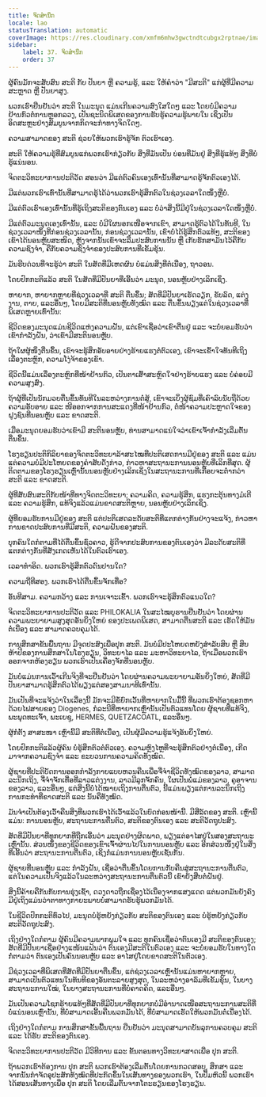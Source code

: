 ```yaml
---
title: ຈິດສຳນຶກ
locale: lao
statusTranslation: automatic
coverImage: https://res.cloudinary.com/xmfm6mhw3gwctndtcubgx2rptnae/image/upload/v1740337243/small_cover_educacion_fundamental_a051170f1c.webp
sidebar:
    label: 37. ຈິດສຳນຶກ
    order: 37
---
```

ຜູ້ຄົນມັກຈະສັບສົນ ສະຕິ ກັບ ປັນຍາ ຫຼື ຄວາມຮູ້, ແລະ ໃຫ້ຄຳວ່າ "ມີສະຕິ" ແກ່ຜູ້ທີ່ມີຄວາມສະຫຼາດ ຫຼື ປັນຍາສູງ.

ພວກເຮົາຢືນຢັນວ່າ ສະຕິ ໃນມະນຸດ ແມ່ນເກີນຄວາມສົງໃສໃດໆ ແລະ ໂດຍບໍ່ມີຄວາມຢ້ານກົວຕໍ່ການຫຼອກລວງ, ເປັນຊະນິດພິເສດຂອງການຮັບຮູ້ຄວາມຮູ້ພາຍໃນ ເຊິ່ງເປັນອິດສະຫຼະຢ່າງສົມບູນຈາກກິດຈະກຳທາງຈິດໃດໆ.

ຄວາມສາມາດຂອງ ສະຕິ ຊ່ວຍໃຫ້ພວກເຮົາຮູ້ຈັກ ຕົວເຮົາເອງ.

ສະຕິ ໃຫ້ຄວາມຮູ້ທີ່ສົມບູນແກ່ພວກເຮົາກ່ຽວກັບ ສິ່ງທີ່ມັນເປັນ ບ່ອນທີ່ມັນຢູ່ ສິ່ງທີ່ຮູ້ແທ້ໆ ສິ່ງທີ່ບໍ່ຮູ້ແນ່ນອນ.

ຈິດຕະວິທະຍາການປະຕິວັດ ສອນວ່າ ມີແຕ່ຕົວຄົນເອງເທົ່ານັ້ນທີ່ສາມາດຮູ້ຈັກຕົວເອງໄດ້.

ມີແຕ່ພວກເຮົາເທົ່ານັ້ນທີ່ສາມາດຮູ້ໄດ້ວ່າພວກເຮົາຮູ້ສຶກຕົວໃນຊ່ວງເວລາໃດໜຶ່ງຫຼືບໍ່.

ມີແຕ່ຕົວເຮົາເອງເທົ່ານັ້ນທີ່ຮູ້ເຖິງສະຕິຂອງຕົນເອງ ແລະ ບໍ່ວ່າສິ່ງນີ້ມີຢູ່ໃນຊ່ວງເວລາໃດໜຶ່ງຫຼືບໍ່.

ມີແຕ່ຕົວມະນຸດເອງເທົ່ານັ້ນ, ແລະ ບໍ່ມີໃຜນອກເໜືອຈາກເຂົາ, ສາມາດຮູ້ຕົວໄດ້ໃນທັນທີ, ໃນຊ່ວງເວລາໜຶ່ງທີ່ກ່ອນຊ່ວງເວລານັ້ນ, ກ່ອນຊ່ວງເວລານັ້ນ, ເຂົາບໍ່ໄດ້ຮູ້ສຶກຕົວແທ້ໆ, ສະຕິຂອງເຂົາໄດ້ນອນຫຼັບສະໜິດ, ຫຼັງຈາກນັ້ນເຂົາຈະລືມປະສົບການນັ້ນ ຫຼື ເກັບຮັກສາມັນໄວ້ຄືກັບຄວາມຊົງຈຳ, ຄືກັບຄວາມຊົງຈຳຂອງປະສົບການທີ່ເຂັ້ມຂຸ້ນ.

ມັນຮີບດ່ວນທີ່ຈະຮູ້ວ່າ ສະຕິ ໃນສັດທີ່ມີເຫດຜົນ ບໍ່ແມ່ນສິ່ງທີ່ຕໍ່ເນື່ອງ, ຖາວອນ.

ໂດຍປົກກະຕິແລ້ວ ສະຕິ ໃນສັດທີ່ມີປັນຍາທີ່ເອີ້ນວ່າ ມະນຸດ, ນອນຫຼັບຢ່າງເລິກເຊິ່ງ.

ຫາຍາກ, ຫາຍາກຫຼາຍທີ່ຊ່ວງເວລາທີ່ ສະຕິ ຕື່ນຂຶ້ນ; ສັດທີ່ມີປັນຍາເຮັດວຽກ, ຂັບລົດ, ແຕ່ງງານ, ຕາຍ, ແລະອື່ນໆ, ໂດຍມີສະຕິທີ່ນອນຫຼັບທັງໝົດ ແລະ ຕື່ນຂຶ້ນພຽງແຕ່ໃນຊ່ວງເວລາທີ່ພິເສດຫຼາຍເທົ່ານັ້ນ:

ຊີວິດຂອງມະນຸດແມ່ນຊີວິດແຫ່ງຄວາມຝັນ, ແຕ່ເຂົາເຊື່ອວ່າເຂົາຕື່ນຢູ່ ແລະ ຈະບໍ່ຍອມຮັບວ່າເຂົາກຳລັງຝັນ, ວ່າເຂົາມີສະຕິນອນຫຼັບ.

ຖ້າໃຜຜູ້ໜຶ່ງຕື່ນຂຶ້ນ, ເຂົາຈະຮູ້ສຶກອັບອາຍຢ່າງຮ້າຍແຮງຕໍ່ຕົວເອງ, ເຂົາຈະເຂົ້າໃຈທັນທີເຖິງເລື່ອງຕະຫຼົກ, ຄວາມໂງ່ຈ້າຂອງເຂົາ.

ຊີວິດນີ້ແມ່ນເລື່ອງຕະຫຼົກທີ່ໜ້າຢ້ານກົວ, ເປັນຕາເສົ້າສະຫຼົດໃຈຢ່າງຮ້າຍແຮງ ແລະ ບໍ່ຄ່ອຍມີຄວາມສູງສົ່ງ.

ຖ້າຜູ້ທີ່ເປັນນັກມວຍຕື່ນຂຶ້ນທັນທີໃນລະຫວ່າງການຕໍ່ສູ້, ເຂົາຈະເບິ່ງຜູ້ຊົມທີ່ເຄົາລົບນັບຖືດ້ວຍຄວາມອັບອາຍ ແລະ ໜີອອກຈາກການສະແດງທີ່ໜ້າຢ້ານກົວ, ຕໍ່ໜ້າຄວາມປະຫຼາດໃຈຂອງຝູງຊົນທີ່ນອນຫຼັບ ແລະ ຂາດສະຕິ.

ເມື່ອມະນຸດຍອມຮັບວ່າເຂົາມີ ສະຕິນອນຫຼັບ, ທ່ານສາມາດແນ່ໃຈວ່າເຂົາເຈົ້າກຳລັງເລີ່ມຕົ້ນຕື່ນຂຶ້ນ.

ໂຮງຮຽນປະຕິກິລິຍາຂອງຈິດຕະວິທະຍາລ້າສະໄໝທີ່ປະຕິເສດການມີຢູ່ຂອງ ສະຕິ ແລະ ແມ່ນແຕ່ຄວາມບໍ່ມີປະໂຫຍດຂອງຄຳສັບດັ່ງກ່າວ, ກ່າວຫາສະຖານະການນອນຫຼັບທີ່ເລິກທີ່ສຸດ. ຜູ້ຕິດຕາມຂອງໂຮງຮຽນເຫຼົ່ານັ້ນນອນຫຼັບຢ່າງເລິກເຊິ່ງໃນສະຖານະການທີ່ເກືອບຈະຕ່ຳກວ່າສະຕິ ແລະ ຂາດສະຕິ.

ຜູ້ທີ່ສັບສົນສະຕິກັບໜ້າທີ່ທາງຈິດຕະວິທະຍາ; ຄວາມຄິດ, ຄວາມຮູ້ສຶກ, ແຮງກະຕຸ້ນທາງມໍເຕີ ແລະ ຄວາມຮູ້ສຶກ, ແທ້ຈິງແລ້ວແມ່ນຂາດສະຕິຫຼາຍ, ນອນຫຼັບຢ່າງເລິກເຊິ່ງ.

ຜູ້ທີ່ຍອມຮັບການມີຢູ່ຂອງ ສະຕິ ແຕ່ປະຕິເສດລະດັບສະຕິທີ່ແຕກຕ່າງກັນຢ່າງຈະແຈ້ງ, ກ່າວຫາການຂາດປະສົບການທີ່ມີສະຕິ, ຄວາມຝັນຂອງສະຕິ.

ບຸກຄົນໃດກໍຕາມທີ່ໄດ້ຕື່ນຂຶ້ນຊົ່ວຄາວ, ຮູ້ດີຈາກປະສົບການຂອງຕົນເອງວ່າ ມີລະດັບສະຕິທີ່ແຕກຕ່າງກັນທີ່ສັງເກດເຫັນໄດ້ໃນຕົວເຮົາເອງ.

ເວລາທຳອິດ. ພວກເຮົາຮູ້ສຶກຕົວດົນປານໃດ?

ຄວາມຖີ່ທີສອງ. ພວກເຮົາໄດ້ຕື່ນຂຶ້ນຈັກເທື່ອ?

ອັນທີສາມ. ຄວາມກວ້າງ ແລະ ການເຈາະເຂົ້າ. ພວກເຮົາຈະຮູ້ສຶກຕົວແນວໃດ?

ຈິດຕະວິທະຍາການປະຕິວັດ ແລະ PHILOKALIA ໃນສະໄໝບູຮານຢືນຢັນວ່າ ໂດຍຜ່ານຄວາມພະຍາຍາມສູງສຸດອັນຍິ່ງໃຫຍ່ ຂອງປະເພດພິເສດ, ສາມາດຕື່ນສະຕິ ແລະ ເຮັດໃຫ້ມັນຕໍ່ເນື່ອງ ແລະ ສາມາດຄວບຄຸມໄດ້.

ການສຶກສາຂັ້ນພື້ນຖານ ມີຈຸດປະສົງເພື່ອປຸກ ສະຕິ. ມັນບໍ່ມີປະໂຫຍດຫຍັງສຳລັບສິບ ຫຼື ສິບຫ້າປີຂອງການສຶກສາໃນໂຮງຮຽນ, ວິທະຍາໄລ ແລະ ມະຫາວິທະຍາໄລ, ຖ້າເມື່ອພວກເຮົາອອກຈາກຫ້ອງຮຽນ ພວກເຮົາເປັນເຄື່ອງຈັກທີ່ນອນຫຼັບ.

ມັນບໍ່ແມ່ນການເວົ້າເກີນຈິງທີ່ຈະຢືນຢັນວ່າ ໂດຍຜ່ານຄວາມພະຍາຍາມອັນຍິ່ງໃຫຍ່, ສັດທີ່ມີປັນຍາສາມາດຮູ້ສຶກຕົວໄດ້ພຽງແຕ່ສອງສາມນາທີເທົ່ານັ້ນ.

ມັນເປັນທີ່ຈະແຈ້ງວ່າໃນເລື່ອງນີ້ ມັກຈະມີຂໍ້ຍົກເວັ້ນທີ່ຫາຍາກໃນມື້ນີ້ ທີ່ພວກເຮົາຕ້ອງຊອກຫາດ້ວຍໄຟສາຍຂອງ Diogenes, ກໍລະນີທີ່ຫາຍາກເຫຼົ່ານັ້ນເປັນຕົວແທນໂດຍ ຜູ້ຊາຍທີ່ແທ້ຈິງ, ພະພຸດທະເຈົ້າ, ພະເຍຊູ, HERMES, QUETZACOATL, ແລະອື່ນໆ.

ຜູ້ກໍ່ຕັ້ງ ສາສະໜາ ເຫຼົ່ານີ້ມີ ສະຕິທີ່ຕໍ່ເນື່ອງ, ເປັນຜູ້ມີຄວາມຮູ້ແຈ້ງອັນຍິ່ງໃຫຍ່.

ໂດຍປົກກະຕິແລ້ວຜູ້ຄົນ ບໍ່ຮູ້ສຶກຕົວຕໍ່ຕົວເອງ. ຄວາມຫຼົງໄຫຼທີ່ຈະຮູ້ສຶກຕົວຢ່າງຕໍ່ເນື່ອງ, ເກີດມາຈາກຄວາມຊົງຈຳ ແລະ ຂະບວນການຄວາມຄິດທັງໝົດ.

ຜູ້ຊາຍທີ່ປະຕິບັດການອອກກຳລັງກາຍແບບຫວນຄືນເພື່ອຈື່ຈຳຊີວິດທັງໝົດຂອງລາວ, ສາມາດລະນຶກເຖິງ, ຈື່ຈຳຈັກເທື່ອທີ່ລາວແຕ່ງງານ, ລາວມີລູກຈັກຄົນ, ໃຜເປັນພໍ່ແມ່ຂອງລາວ, ຄູອາຈານຂອງລາວ, ແລະອື່ນໆ, ແຕ່ສິ່ງນີ້ບໍ່ໄດ້ໝາຍເຖິງການຕື່ນຕົວ, ນີ້ແມ່ນພຽງແຕ່ການລະນຶກເຖິງການກະທຳທີ່ຂາດສະຕິ ແລະ ນັ້ນຄືທັງໝົດ.

ມັນຈຳເປັນຕ້ອງເວົ້າຄືນສິ່ງທີ່ພວກເຮົາໄດ້ເວົ້າແລ້ວໃນບົດກ່ອນໜ້ານີ້. ມີສີ່ລັດຂອງ ສະຕິ. ເຫຼົ່ານີ້ແມ່ນ: ການນອນຫຼັບ, ສະຖານະການຕື່ນຕົວ, ສະຕິຂອງຕົນເອງ ແລະ ສະຕິວັດຖຸປະສົງ.

ສັດທີ່ມີປັນຍາທີ່ທຸກຍາກທີ່ຖືກເອີ້ນວ່າ ມະນຸດຢ່າງຜິດພາດ, ພຽງແຕ່ອາໄສຢູ່ໃນສອງສະຖານະເຫຼົ່ານັ້ນ. ສ່ວນໜຶ່ງຂອງຊີວິດຂອງເຂົາເຈົ້າຜ່ານໄປໃນການນອນຫຼັບ ແລະ ອີກສ່ວນໜຶ່ງຢູ່ໃນສິ່ງທີ່ເອີ້ນວ່າ ສະຖານະການຕື່ນຕົວ, ເຊິ່ງກໍ່ແມ່ນການນອນຫຼັບເຊັ່ນກັນ.

ຜູ້ຊາຍທີ່ນອນຫຼັບ ແລະ ກຳລັງຝັນ, ເຊື່ອວ່າຕື່ນຂຶ້ນໂດຍການກັບຄືນສູ່ສະຖານະການຕື່ນຕົວ, ແຕ່ໃນຄວາມເປັນຈິງແລ້ວໃນລະຫວ່າງສະຖານະການຕື່ນຕົວນີ້ ເຂົາຍັງສືບຕໍ່ຝັນຢູ່.

ສິ່ງນີ້ຄ້າຍຄືກັນກັບການຮຸ່ງເຊົ້າ, ດວງດາວຖືກເຊື່ອງໄວ້ເນື່ອງຈາກແສງແດດ ແຕ່ພວກມັນຍັງຄົງມີຢູ່ເຖິງແມ່ນວ່າຕາທາງກາຍະພາບບໍ່ສາມາດຮັບຮູ້ພວກມັນໄດ້.

ໃນຊີວິດປົກກະຕິທົ່ວໄປ, ມະນຸດບໍ່ຮູ້ຫຍັງກ່ຽວກັບ ສະຕິຂອງຕົນເອງ ແລະ ບໍ່ຮູ້ຫຍັງກ່ຽວກັບ ສະຕິວັດຖຸປະສົງ.

ເຖິງຢ່າງໃດກໍຕາມ ຜູ້ຄົນມີຄວາມພາກພູມໃຈ ແລະ ທຸກຄົນເຊື່ອວ່າຕົນເອງມີ ສະຕິຂອງຕົນເອງ; ສັດທີ່ມີປັນຍາເຊື່ອຢ່າງແໜ້ນແຟ້ນວ່າ ຕົນເອງມີສະຕິໃນຕົວເອງ ແລະ ຈະບໍ່ຍອມຮັບໃນທາງໃດກໍ່ຕາມວ່າ ຕົນເອງເປັນຄົນນອນຫຼັບ ແລະ ອາໄສຢູ່ໂດຍຂາດສະຕິໃນຕົວເອງ.

ມີຊ່ວງເວລາທີ່ພິເສດທີ່ສັດທີ່ມີປັນຍາຕື່ນຂຶ້ນ, ແຕ່ຊ່ວງເວລາເຫຼົ່ານັ້ນແມ່ນຫາຍາກຫຼາຍ, ສາມາດເປັນຕົວແທນໃນທັນທີຂອງອັນຕະລາຍສູງສຸດ, ໃນລະຫວ່າງອາລົມທີ່ເຂັ້ມຂຸ້ນ, ໃນບາງສະຖານະການໃໝ່, ໃນບາງສະຖານະການທີ່ບໍ່ຄາດຄິດ, ແລະອື່ນໆ.

ມັນເປັນຄວາມໂຊກຮ້າຍແທ້ໆທີ່ສັດທີ່ມີປັນຍາທີ່ທຸກຍາກບໍ່ມີອຳນາດເໜືອສະຖານະການສະຕິທີ່ບໍ່ແນ່ນອນເຫຼົ່ານັ້ນ, ທີ່ບໍ່ສາມາດເອີ້ນຄືນພວກມັນໄດ້, ທີ່ບໍ່ສາມາດເຮັດໃຫ້ພວກມັນຕໍ່ເນື່ອງໄດ້.

ເຖິງຢ່າງໃດກໍຕາມ ການສຶກສາຂັ້ນພື້ນຖານ ຢືນຢັນວ່າ ມະນຸດສາມາດບັນລຸການຄວບຄຸມ ສະຕິ ແລະ ໄດ້ຮັບ ສະຕິຂອງຕົນເອງ.

ຈິດຕະວິທະຍາການປະຕິວັດ ມີວິທີການ ແລະ ຂັ້ນຕອນທາງວິທະຍາສາດເພື່ອ ປຸກ ສະຕິ.

ຖ້າພວກເຮົາຕ້ອງການ ປຸກ ສະຕິ ພວກເຮົາຕ້ອງເລີ່ມຕົ້ນໂດຍການກວດສອບ, ສຶກສາ ແລະ ຈາກນັ້ນກຳຈັດອຸປະສັກທັງໝົດທີ່ປະກົດຂຶ້ນໃນເສັ້ນທາງຂອງພວກເຮົາ, ໃນປຶ້ມຫົວນີ້ ພວກເຮົາໄດ້ສອນເສັ້ນທາງເພື່ອ ປຸກ ສະຕິ ໂດຍເລີ່ມຕົ້ນຈາກໂຕະຮຽນຂອງໂຮງຮຽນ.

